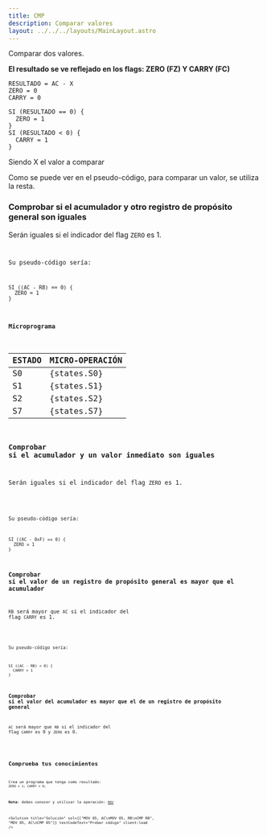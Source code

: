 ```yaml
---
title: CMP
description: Comparar valores
layout: ../../../layouts/MainLayout.astro
---
```



Comparar dos valores.

**El resultado se ve reflejado en los flags: ZERO (FZ) Y CARRY (FC)**

```
RESULTADO = AC - X
ZERO = 0
CARRY = 0

SI (RESULTADO == 0) {
  ZERO = 1
}
SI (RESULTADO < 0) {
  CARRY = 1
}
```

Siendo X el valor a comparar

Como se puede ver en el pseudo-código, para comparar un valor, se utiliza la resta.

### Comprobar si el acumulador y otro registro de propósito general son iguales

Serán iguales si el indicador del flag `ZERO` es 1.

<Code
  code="CMP RB"
  testCodeText="Probar código"
  previewText="Vista previa"
  previewVideoSrc="/assets/video/preview/CMP_RB.webm"
  client:load
/>

Su pseudo-código sería:

```
SI ((AC - RB) == 0) {
  ZERO = 1
}
```

#### Microprograma

| ESTADO | MICRO-OPERACIÓN |
| :----- | :-------------- |
| S0     | {states.S0}     |
| S1     | {states.S1}     |
| S2     | {states.S2}     |
| S7     | {states.S7}     |

### Comprobar si el acumulador y un valor inmediato son iguales

Serán iguales si el indicador del flag `ZERO` es 1.

<Code
  code="CMP 0F"
  testCodeText="Probar código"
  previewText="Vista previa"
  previewVideoSrc="/assets/video/preview/CMP_0F.webm"
  client:load
/>

Su pseudo-código sería:

```
SI ((AC - 0xF) == 0) {
  ZERO = 1
}
```

### Comprobar si el valor de un registro de propósito general es mayor que el acumulador

`RB` será mayor que `AC` si el indicador del flag `CARRY` es 1.

<Code
  code="CMP RB"
  testCodeText="Probar código"
  previewText="Vista previa"
  previewVideoSrc="/assets/video/preview/CMP_RB.webm"
  client:load
/>

Su pseudo-código sería:

```
SI ((AC - RB) < 0) {
  CARRY = 1
}
```

### Comprobar si el valor del acumulador es mayor que el de un registro de propósito general

`AC` será mayor que `RB` si el indicador del flag `CARRY` es 0 y `ZERO` es 0.

<Code
  code="CMP RB"
  testCodeText="Probar código"
  previewText="Vista previa"
  previewVideoSrc="/assets/video/preview/CMP_RB.webm"
  client:load
/>

## Comprueba tus conocimientos

Crea un programa que tenga como resultado: `ZERO = 1; CARRY = 0;`

**Nota**: debes conocer y utilizar la operación: [`MOV`](/es/instructions/MOV)

<Solution
  title="Solución"
  sol={["MOV 05, AC\nMOV 05, RB\nCMP RB", "MOV 05, AC\nCMP 05"]}
  testCodeText="Probar código"
  client:load
/>
